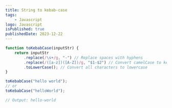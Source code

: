 ```yaml
---
title: String to kebab-case
tags:
    - Javascript
logo: Javascript
isPublished: true
publishedDate: 2023-12-22
---
```


```js
function toKebabCase(inputStr) {
	return inputStr
		.replace(/\s+/g, "-") // Replace spaces with hyphens
		.replace(/([a-z])([A-Z])/g, "$1-$2") // Convert camelCase to kebab-case
		.toLowerCase(); // Convert all characters to lowercase
}

toKebabCase("hello world");
// or
toKebabCase("helloWorld");

// Output: hello-world
```
